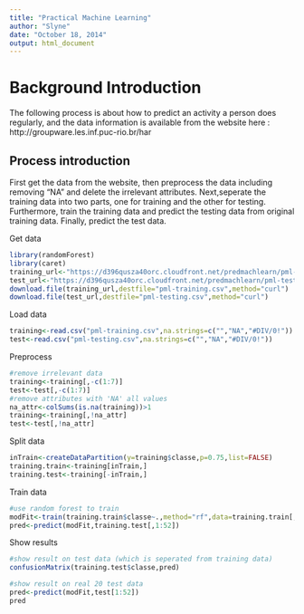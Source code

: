 ```yaml
---
title: "Practical Machine Learning"
author: "Slyne"
date: "October 18, 2014"
output: html_document
---
```

# Background Introduction
The following process is about how to predict an activity a person does regularly, and the data information is available from the website here : http://groupware.les.inf.puc-rio.br/har 

## Process introduction
First get the data from the website, then preprocess the data including removing "NA" and delete the irrelevant attributes. Next,seperate the training data into two parts, one for training and the other for testing. Furthermore, train the training data and predict the testing data from original training data. Finally, predict the test data.


Get data
```r
library(randomForest)
library(caret)
training_url<-"https://d396qusza40orc.cloudfront.net/predmachlearn/pml-training.csv"
test_url<-"https://d396qusza40orc.cloudfront.net/predmachlearn/pml-testing.csv"
download.file(training_url,destfile="pml-training.csv",method="curl")
download.file(test_url,destfile="pml-testing.csv",method="curl")
```

Load data
```r
training<-read.csv("pml-training.csv",na.strings=c("","NA","#DIV/0!"))
test<-read.csv("pml-testing.csv",na.strings=c("","NA","#DIV/0!"))
```
Preprocess
```r
#remove irrelevant data
training<-training[,-c(1:7)]
test<-test[,-c(1:7)]
#remove attributes with 'NA' all values
na_attr<-colSums(is.na(training))>1
training<-training[,!na_attr]
test<-test[,!na_attr]
```
Split data
```r
inTrain<-createDataPartition(y=training$classe,p=0.75,list=FALSE)
training.train<-training[inTrain,]
training.test<-training[-inTrain,]
```
Train data
```r
#use random forest to train
modFit<-train(training.train$classe~.,method="rf",data=training.train[,1:52],tuneGrid=data.frame(mtry=3),trControl=trainControl(method="none"))
pred<-predict(modFit,training.test[,1:52])
```
Show results
```r
#show result on test data (which is seperated from training data)
confusionMatrix(training.test$classe,pred)

#show result on real 20 test data
pred<-predict(modFit,test[1:52])
pred
```

